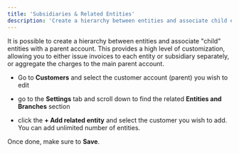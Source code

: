 ```yaml
---
title: 'Subsidiaries & Related Entities'
description: 'Create a hierarchy between entities and associate child entities'
---
```


It is possible to create a hierarchy between entities and associate "child" entities with a parent account. This provides a high level of customization, allowing you to either issue invoices to each entity or subsidiary separately, or aggregate the charges to the main parent account.

-  Go to **Customers** and select the customer account (parent) you wish to edit

- go to the **Settings** tab and scroll down to find the related **Entities and Branches** section

- click the **+ Add related entity** and select the customer you wish to add. You can add unlimited number of entities.

Once done, make sure to **Save**.